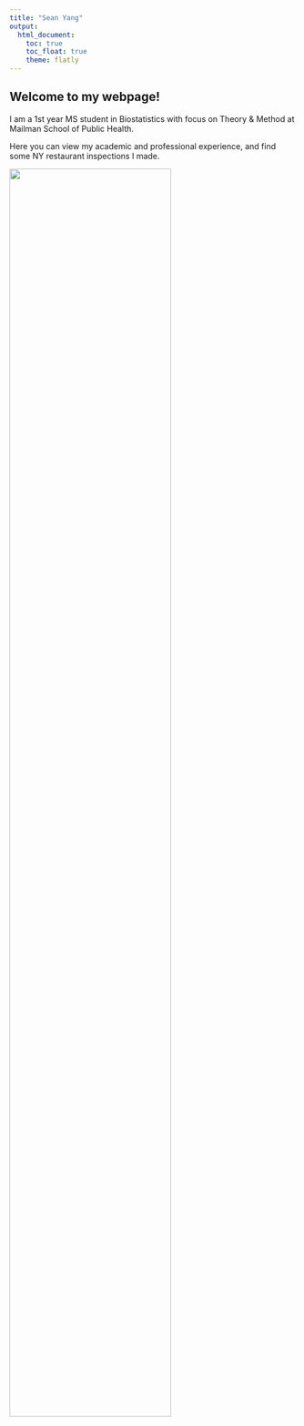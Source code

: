 ```yaml
---
title: "Sean Yang"
output: 
  html_document:
    toc: true
    toc_float: true
    theme: flatly
---
```


## Welcome to my webpage!

I am a 1st year MS student in Biostatistics with focus on Theory & Method at Mailman School of Public Health.

Here you can view my academic and professional experience, and find some NY restaurant inspections I made.

<img src="images/godfather.jpg" style="width:75%">


























